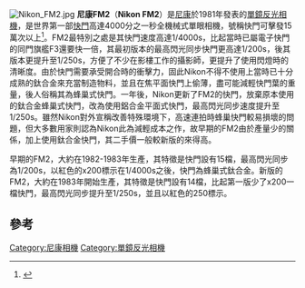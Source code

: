 [[File:Nikon_FM2.jpg|thumb]]
'''尼康FM2'''（'''Nikon FM2'''）是[[尼康|尼康]]於1981年發表的[[單鏡反光相機|單鏡反光相機]]，是世界第一部[[快門|快門]]高達4000分之一秒全機械式單眼相機，號稱快門可擊發15萬次以上<ref>{{Cite journal|title=尼康FM2相机简介|author=谢南卿|journal=照相机械|issue=5|year=1983|page=31-33|issn=1009-2250}}</ref>。FM2最特別之處是其快門速度高達1/4000s，比起當時已屬電子快門的同門旗艦F3還要快一倍，其最初版本的最高閃光同步快門更高達1/200s，後其版本更提升至1/250s，方便了不少在影樓工作的攝影師，更提升了使用閃燈時的清晰度。由於快門需要承受開合時的衝擊力，固此Nikon不得不使用上當時已十分成熟的鈦合金來充當制造物料，並且在焦平面快門上偷薄，盡可能減輕快門葉的重量，後人俗稱其為蜂巢式快門。一年後，Nikon更新了FM2的快門，放棄原本使用的鈦合金蜂巢式快門，改為使用鋁合金平面式快門，最高閃光同步速度提升至1/250s。雖然Nikon對外宣稱改善特殊環境下，高速連拍時蜂巢快門較易損壞的問題，但大多數用家則認為Nikon此為減輕成本之作，故早期的FM2由於產量少的關係，加上使用鈦合金快門，其二手價一般較新版的來得高。

早期的FM2，大約在1982-1983年生產，其特徵是快門設有15檔，最高閃光同步為1/200s，以紅色的x200標示在1/4000s之後，快門為蜂巢式鈦合金。新版的FM2，大約在1983年開始生產，其特徵是快門設有14檔，比起第一版少了x200一檔快門，最高閃光同步提升至1/250s，並且以紅色的250標示。

==參考==
{{reflist}}
{{Nikon film SLR cameras}}

[[Category:尼康相機|Category:尼康相機]]
[[Category:單鏡反光相機|Category:單鏡反光相機]]